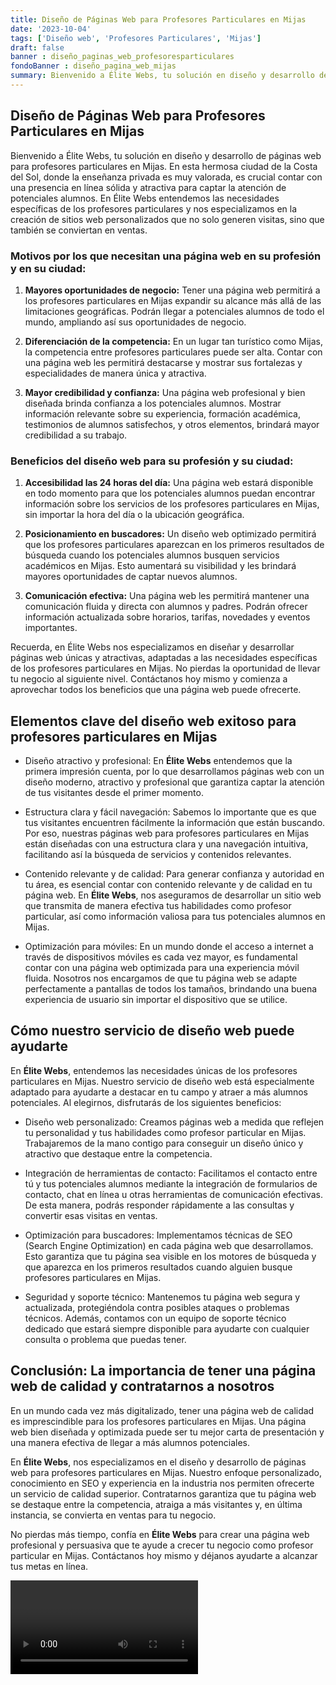 ```yaml
---
title: Diseño de Páginas Web para Profesores Particulares en Mijas
date: '2023-10-04'
tags: ['Diseño web', 'Profesores Particulares', 'Mijas']
draft: false
banner : diseño_paginas_web_profesoresparticulares
fondoBanner : diseño_pagina_web_mijas
summary: Bienvenido a Élite Webs, tu solución en diseño y desarrollo de páginas web para profesores particulares en Mijas. En esta hermosa ciudad de la Costa del Sol, donde la enseñanza privada es muy valorada, es crucial contar con una presencia en línea sólida y atractiva para captar la atención de potenciales alumnos. En Élite Webs entendemos las necesidades específicas de los profesores particulares y nos especializamos en la creación de sitios web personalizados que no solo generen visitas, sino que también se conviertan en ventas.
---
```


## Diseño de Páginas Web para Profesores Particulares en Mijas

Bienvenido a Élite Webs, tu solución en diseño y desarrollo de páginas web para profesores particulares en Mijas. En esta hermosa ciudad de la Costa del Sol, donde la enseñanza privada es muy valorada, es crucial contar con una presencia en línea sólida y atractiva para captar la atención de potenciales alumnos. En Élite Webs entendemos las necesidades específicas de los profesores particulares y nos especializamos en la creación de sitios web personalizados que no solo generen visitas, sino que también se conviertan en ventas.

### Motivos por los que necesitan una página web en su profesión y en su ciudad:

1. **Mayores oportunidades de negocio:** Tener una página web permitirá a los profesores particulares en Mijas expandir su alcance más allá de las limitaciones geográficas. Podrán llegar a potenciales alumnos de todo el mundo, ampliando así sus oportunidades de negocio.

2. **Diferenciación de la competencia:** En un lugar tan turístico como Mijas, la competencia entre profesores particulares puede ser alta. Contar con una página web les permitirá destacarse y mostrar sus fortalezas y especialidades de manera única y atractiva.

3. **Mayor credibilidad y confianza:** Una página web profesional y bien diseñada brinda confianza a los potenciales alumnos. Mostrar información relevante sobre su experiencia, formación académica, testimonios de alumnos satisfechos, y otros elementos, brindará mayor credibilidad a su trabajo.

### Beneficios del diseño web para su profesión y su ciudad:

1. **Accesibilidad las 24 horas del día:** Una página web estará disponible en todo momento para que los potenciales alumnos puedan encontrar información sobre los servicios de los profesores particulares en Mijas, sin importar la hora del día o la ubicación geográfica.

2. **Posicionamiento en buscadores:** Un diseño web optimizado permitirá que los profesores particulares aparezcan en los primeros resultados de búsqueda cuando los potenciales alumnos busquen servicios académicos en Mijas. Esto aumentará su visibilidad y les brindará mayores oportunidades de captar nuevos alumnos.

3. **Comunicación efectiva:** Una página web les permitirá mantener una comunicación fluida y directa con alumnos y padres. Podrán ofrecer información actualizada sobre horarios, tarifas, novedades y eventos importantes.

Recuerda, en Élite Webs nos especializamos en diseñar y desarrollar páginas web únicas y atractivas, adaptadas a las necesidades específicas de los profesores particulares en Mijas. No pierdas la oportunidad de llevar tu negocio al siguiente nivel. Contáctanos hoy mismo y comienza a aprovechar todos los beneficios que una página web puede ofrecerte.

<GifSeo />

<Cta />

## Elementos clave del diseño web exitoso para profesores particulares en Mijas

- Diseño atractivo y profesional: En **Élite Webs** entendemos que la primera impresión cuenta, por lo que desarrollamos páginas web con un diseño moderno, atractivo y profesional que garantiza captar la atención de tus visitantes desde el primer momento.

- Estructura clara y fácil navegación: Sabemos lo importante que es que tus visitantes encuentren fácilmente la información que están buscando. Por eso, nuestras páginas web para profesores particulares en Mijas están diseñadas con una estructura clara y una navegación intuitiva, facilitando así la búsqueda de servicios y contenidos relevantes.

- Contenido relevante y de calidad: Para generar confianza y autoridad en tu área, es esencial contar con contenido relevante y de calidad en tu página web. En **Élite Webs**, nos aseguramos de desarrollar un sitio web que transmita de manera efectiva tus habilidades como profesor particular, así como información valiosa para tus potenciales alumnos en Mijas.

- Optimización para móviles: En un mundo donde el acceso a internet a través de dispositivos móviles es cada vez mayor, es fundamental contar con una página web optimizada para una experiencia móvil fluida. Nosotros nos encargamos de que tu página web se adapte perfectamente a pantallas de todos los tamaños, brindando una buena experiencia de usuario sin importar el dispositivo que se utilice.

## Cómo nuestro servicio de diseño web puede ayudarte

En **Élite Webs**, entendemos las necesidades únicas de los profesores particulares en Mijas. Nuestro servicio de diseño web está especialmente adaptado para ayudarte a destacar en tu campo y atraer a más alumnos potenciales. Al elegirnos, disfrutarás de los siguientes beneficios:

- Diseño web personalizado: Creamos páginas web a medida que reflejen tu personalidad y tus habilidades como profesor particular en Mijas. Trabajaremos de la mano contigo para conseguir un diseño único y atractivo que destaque entre la competencia.

- Integración de herramientas de contacto: Facilitamos el contacto entre tú y tus potenciales alumnos mediante la integración de formularios de contacto, chat en línea u otras herramientas de comunicación efectivas. De esta manera, podrás responder rápidamente a las consultas y convertir esas visitas en ventas.

- Optimización para buscadores: Implementamos técnicas de SEO (Search Engine Optimization) en cada página web que desarrollamos. Esto garantiza que tu página sea visible en los motores de búsqueda y que aparezca en los primeros resultados cuando alguien busque profesores particulares en Mijas.

- Seguridad y soporte técnico: Mantenemos tu página web segura y actualizada, protegiéndola contra posibles ataques o problemas técnicos. Además, contamos con un equipo de soporte técnico dedicado que estará siempre disponible para ayudarte con cualquier consulta o problema que puedas tener.

## Conclusión: La importancia de tener una página web de calidad y contratarnos a nosotros

En un mundo cada vez más digitalizado, tener una página web de calidad es imprescindible para los profesores particulares en Mijas. Una página web bien diseñada y optimizada puede ser tu mejor carta de presentación y una manera efectiva de llegar a más alumnos potenciales.

En **Élite Webs**, nos especializamos en el diseño y desarrollo de páginas web para profesores particulares en Mijas. Nuestro enfoque personalizado, conocimiento en SEO y experiencia en la industria nos permiten ofrecerte un servicio de calidad superior. Contratarnos garantiza que tu página web se destaque entre la competencia, atraiga a más visitantes y, en última instancia, se convierta en ventas para tu negocio.

No pierdas más tiempo, confía en **Élite Webs** para crear una página web profesional y persuasiva que te ayude a crecer tu negocio como profesor particular en Mijas. Contáctanos hoy mismo y déjanos ayudarte a alcanzar tus metas en línea.

<Video />

<CtaBot job='Profesores Particulares' city='Mijas'/>

<Gmaps query='Mijas+españa+maps' />